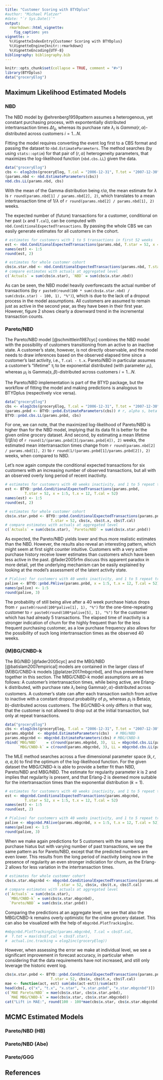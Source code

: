```yaml
---
title: "Customer Scoring with BTYDplus"
#author: "Michael Platzer"
#date: "`r Sys.Date()`"
output: 
  rmarkdown::html_vignette:
    fig_caption: yes
vignette: >
  %\VignetteIndexEntry{Customer Scoring with BTYDplus}
  %\VignetteEngine{knitr::rmarkdown}
  %\VignetteEncoding{UTF-8}
bibliography: bibliography.bib
---
```


```r
knitr::opts_chunk$set(collapse = TRUE, comment = "#>")
library(BTYDplus)
data("groceryElog")
```


<!-- ## Introduction -->

<!-- The BTYDplus package provides advanced statistical methods to describe and predict customers' purchase behavior in noncontractual setting. It fits probabilistic models to historic transaction records for computing customer-centric metrics of managerial interest. -->

<!-- The challenge of this task is threefold: For one, the churn event in a non-contractual customer relationship is not directly observable, but needs to be infered indirectly based on observed periods of inactivity. Second, with customers behaving differently, yet having oftentimes only few transactions recorded so far, we require statistical methods that can utilize cohort-level patterns as priors for estimating customer-level quantities. And third, we attempt to predict the (unseen) future, thus need assumptions regarding the future dynamics. -->

<!-- Figure 1 displays the complete transaction records of 30 sampled customers of an online grocery store. Each horizontal line represents a customer, and each circle a purchase event. The typical questions that arise are: -->

<!-- * How many customers does the firm still have? -->
<!-- * How many customers will still be active in one year from now? -->
<!-- * How many transactions can be expected in next X weeks? -->
<!-- * Which particular customers can still be considered active? -->
<!-- * Which customers will provide the most value to the company going forward? -->

<!-- ```{r, fig.show="hold", fig.width=7, fig.height=3, fig.cap="Figure 1: Timing Patterns for Sampled Grocery Customers"} -->
<!-- library(BTYDplus) -->
<!-- data("groceryElog") -->
<!-- set.seed(123) -->
<!-- # plot timing patterns of 30 sampled customers -->
<!-- plotTimingPatterns(groceryElog, n=30, T.cal="2007-05-15", headers=c("Past", "Future"), title="") -->
<!-- ``` -->

<!-- Fitting a buy-till-you-die model to a particular customer cohort not just allows analysts to describe it in terms of its heterogeneous distribution of purchase patterns and dropout probabilities, but also provides answers for all of the above stated questions. On aggregated level the estimated number of future transactions can then be, for example, used for capacity and production planning. The estimated future value of the cohort for assessing the return on investment for customer acquistion spends. On individual level the customer database can be enriched with estimates on a customer's status, future activity and future value. Such customer scores can be then utilized to adapt services, messages and offers with respect to customers' state and value. Given the accessibility and speed of the provided models, practitioners can score their customer base with these advanced statistical techniques on a continuous base. -->

<!-- ### Models -->

<!-- The [BTYD](https://cran.r-project.org/package=BTYD) package already provides implementations for the **Pareto/NBD** (@schmittlein1987cyc), the **BG/NBD** (@fader2005cyc) and the **BG/BB** (@fader2010customer) model. BTYDplus complements that package by providing several additional buy-till-you-die models, that have been published in the marketing literature, but whose implementation are complex and non-trivial. In order to create a consistent experience of users of both packages, the BTYDplus adopts method signatures from BTYD where possible. -->

<!-- The models provided as part of [BTYDplus](https://github.com/mplatzer/BTYDplus#readme) are: -->

<!-- * **NBD** - @ehrenberg1959pattern -->
<!-- * **MBG/NBD** - @batislam2007empirical -->
<!-- * **(M)BG/CNBD-k** - @platzer2017mbgcnbd -->
<!-- * **Pareto/NBD (HB)** - @ma2007mcmc -->
<!-- * **Pareto/NBD (Abe)** - @abe2009counting -->
<!-- * **Pareto/GGG** - @platzer2016pggg -->

<!-- The number of implemented models raises the question, which one to use, and which one works best in a particular case. There is no simple answer to that, but analysts might want to try out all of these, assess data fit as well as forecast accuracy based on an artificially withheld time period and then make a tradeoff between calculation speed, data fit and accuracy. -->

<!-- The implementation of the original *NBD* model from 1959 serves mainly as a basic benchmark. It assumes a heterogenous purchase process, but doesn't account for the possibility of customers churning. The *Pareto/NBD* model, introduced in 1987, combines the NBD model for transactions of active customers with a heterogeneuos dropout process, and to this date still serves as a gold standard for buy-till-you-die models. The *BG/NBD* model adjusts the Pareto/NBD assumptions regarding the dropout process in order to speed up computation. It is able to retain a similar level of data fit and forecast accuracy, but also improves the robustness of the parameter search. However, the BG/NBD model particularly assumes that every customer without a repeat transaction has *not* churned yet, independent of the elapsed time of inactivity. This seems counterintuitive, particular when compared to customers with repeat transactions. Thus the *MBG/NBD* has been developed to eliminate this inconsistency by allowing customers without any activity to also remain inactive. Data fit and forecast accuracy are comparable to BG/NBD, yet it results in more plausible estimates for the dropout process. The more recently developed *BG/CNBD-k* and *MBG/CNBD-k* model classes extend BG/NBD and MBG/NBD each but allow for regularity within the transaction timings. If such regularity is present (even in a mild form), these models can yield significant improvements in terms of customer level forecasting accuracy, while the computational costs remain at a similar order of magnitude. -->

<!-- All of the aforementioned models benefit from closed-form solutions for key expressions and thus can be efficiently estimated via means of maximum likelihood estimation (MLE). However, the necessity of deriving closed-form expressions restricts the model builder from relaxing the underlying behavioral assumptions. An alternative estimation method for probabilistic models is via Markov-Chain-Monte-Carlo (MCMC) simulation. MCMC comes at significantly higher costs in terms of implementation complexity and computation time, but it allows for more flexible assumptions. Additionally one gains the benefits of (1) estimated marginal posterior distributions rather than point estimates, (2) individual-level parameter estimates, and thus (3) straightforward simulations of customer-level metrics of managerial interest. The hierarchical bayes variant of Pareto/NBD (i.e., *Pareto/NBD (HB)*) served as a proof-of-concept for the MCMC approach, but doesn't yet take advantage of the gained flexibility, as it sticks to the original Pareto/NBD assumptions. In contrast, *Pareto/NBD (Abe)* relaxes the independence of purchase and dropout process, plus is capable of incorporating customer covariates. Particularly the latter can turn out to be very powerful, if any of such known covariates helps in explaining the heterogeneity within the customer cohort. Finally, the *Pareto/GGG* is also a generalization of Pareto/NBD, but allows for a varying degree of regularity within the transaction timings. Analogous to (M)BG/CNBD-k, incorporating regularity can yield significant improvements in forecast accuracy, if such regularity is present in the data. -->

<!-- ## Analytical Workflow -->

<!-- The typical analysis process starts out by reading in a complete log of all events or transactions of an existing customer cohort. It is up to the analyst to define how a customer base is split into cohorts, but typically these are defined based on customers' first transaction date and/or the acquisition channel. The data requirements for such an event log are minimal, and only consist of a customer ID field `cust` and a `date` field of class `Date` or `POSIXt`. If the analysis should also cover the monetary component, the event log needs to contain a corresponding field `sales`. In order to get started quickly, BTYDplus provides an event log for customers of an online grocery store (`data("groceryElog")`). Further, for each BTYDplus model a data generating method is available (`*.GenerateData`), in order to simulate transaction logs, that follow the corresponding model assumptions. -->

<!-- ```{r, echo=FALSE, results="asis"} -->
<!-- cdnowElog <- read.csv(system.file("data/cdnowElog.csv", package = "BTYD"), -->
<!--                       stringsAsFactors = FALSE, -->
<!--                       col.names = c("cust", "sampleid", "date", "cds", "sales")) -->
<!-- cdnowElog$date <- as.Date(as.character(cdnowElog$date), format = "%Y%m%d") -->
<!-- knitr::kable(head(cdnowElog[, c("cust", "date", "sales")], 6), caption = "Transaction Log Example") -->
<!-- ``` -->

<!-- Once the transaction log has been obtained, it needs to be converted into a customer-by-sufficient-statistic summary table (via the `elog2cbs` method), so that the data can be consumed by model-specific parameter estimation methods (`*.EstimateParameters` for MLE- and `*.DrawParameters` for MCMC-models). The estimated parameters already allow descriptive statements regarding the purchase and dropout process, e.g. mean purchase frequency, mean lifetime, variation in dropout probability, etc. For MLE-estimated models we can further report the maximized log-likelihood (via `*.cbs.LL`) to benchmark the models in terms of their data fitting capabilities for a given dataset. Further, estimates for the conditional and unconditional expected number of transactions (`*.pmf`, `*.Expectation`, `*.ConditionalExpectedTransactions`), as well as for the (unobservable) status of a customer (`*.PAlive`) can be computed based on the parameters. Such estimates can then be analyzed either on individual level, or aggregated on to cohort level. -->


<!-- ## Helper Methods -->

<!-- BTYDplus provides various model-independent helper methods for handling and describing customers' transaction logs. -->

<!-- ### Convert Event Log to Weekly Transactions -->

<!-- Before starting to fit probabilistic models, an analyst might be interested in reporting the total number of transactions over time, to gain a first understanding of the dynamics at a cohort level. For this purpose the methods `elog2cum` and `elog2inc` are provided. These take an event log as a first argument, and count for each time unit the cumulated or incremental number of transactions. If argument `first` is set to TRUE, then a customer's initial transaction will be included, otherwise not. -->

<!-- ```{r, fig.show="hold", fig.show="hold", fig.width=7, fig.height=2.5, fig.cap="Figure 2: Weekly Trends"} -->
<!-- data("groceryElog") -->
<!-- op <- par(mfrow = c(1, 2), mar = c(2.5, 2.5, 2.5, 2.5)) -->
<!-- # incremental -->
<!-- weekly_inc_total  <- elog2inc(groceryElog, by = 7, first = TRUE) -->
<!-- weekly_inc_repeat <- elog2inc(groceryElog, by = 7, first = FALSE) -->
<!-- plot(weekly_inc_total, typ = "l", frame = FALSE, main = "Incremental") -->
<!-- lines(weekly_inc_repeat, col = "red") -->
<!-- # cumulative -->
<!-- weekly_cum_total  <- elog2cum(groceryElog, by = 7, first = TRUE) -->
<!-- weekly_cum_repeat <- elog2cum(groceryElog, by = 7, first = FALSE) -->
<!-- plot(weekly_cum_total, typ = "l", frame = FALSE, main = "Cumulative") -->
<!-- lines(weekly_cum_repeat, col = "red") -->
<!-- par(op) -->
<!-- ``` -->


<!-- ### Convert Transaction Log to CBS format -->

<!-- The `elog2cbs` method is an efficient implementation for the conversion of an event log into a customer-by-sufficient-statistic (CBS) `data.frame`, with a row for each customer, which is the required data format for estimating model parameters. -->

<!-- ```{r} -->
<!-- data("groceryElog") -->
<!-- cbs <- elog2cbs(groceryElog) -->
<!-- head(cbs, 5) -->
<!-- ``` -->

<!-- Returned field `cust` is the unique customer ID, `x` the number of repeat transaction, `t.x` the time of the last recorded transaction, `litt` the sum over logarithmic intertransaction times (required for estimating regularity), `first` the date of the first transaction, and `T.cal` the duration between the first transaction and the end of the calibration period. If the provided `elog` data.frame contains a field `sales`, then this will be summed up, and returned as an additional field, named `sales`. Note, that transactions with identical `cust` and `date` field are counted as a single transaction, but with `sales` being summed up. -->

<!-- The time unit for expressing `t.x`, `T.cal` and `litt` are determined via the argument `units`, which is passed forward to method `difftime`, and defaults to `weeks`. -->

<!-- Argument `T.tot` allows one to specify the end of the observation period, i.e., the last possible date of an event to still be included in the event log. If `T.tot` is not provided, then the date of the last recorded event will be assumed to coincide with the end of the observation period. If `T.tot` is provided, then any event that occurs after that date is discarded. -->

<!-- Argument `T.cal` allows one to split the summary statistics into a calibration and a holdout period. This can be useful for evaluating forecasting accuracy for a given dataset. If `T.cal` is not provided, then the whole observation period is considered, and is then subsequently used for for estimating model parameters. If it is provided, then the returned `data.frame` contains two additional fields, with `x.star` representing the number of repeat transactions during the holdout period of length `T.star`. And only those customers are contained, who have had at least one event during the calibration period. -->

<!-- ```{r} -->
<!-- data("groceryElog") -->
<!-- range(groceryElog$date) -->
<!-- cbs <- elog2cbs(groceryElog, T.cal = "2006-12-31") -->
<!-- head(cbs, 5) -->
<!-- ``` -->

<!-- ### Estimate Regularity -->

<!-- The models (M)BG/CNBD-k and Pareto/GGG are capable of leveraging regularity within transaction timings for improving forecast accuracy. The method `estimateRegularity` provides a quick check for the degree of regularity in the event timings. A return value of close to 1 supports the assumption of exponentially distributed intertransaction times, whereas values significantly larger than 1 reveal the presence of regularity. Estimation is either done by 1) assuming a same degree of regularity across all customers (`method = "wheat"`), or 2) by estimating regularity for each customer seperately, as the shape parameter of a fitted gamma distribution, and then return the median across estimates. The latter methods, though, require sufficient (>=10) transactions per customer. -->

<!-- ```{r, fig.show="hold", fig.show="hold", fig.width=7, fig.height=2.5, fig.cap="Figure 3: Diagnostic Plots for Estimating Regularity"} -->
<!-- data("groceryElog") -->
<!-- op <- par(mfrow = c(1, 2)) -->
<!-- estimateRegularity(groceryElog, method = "wheat", plot = TRUE, title = "Wheat & Morrison") -->
<!-- estimateRegularity(groceryElog, method = "mle", plot = TRUE, title = "Maximum Likelihood") -->
<!-- par(op) -->
<!-- ``` -->

<!-- The Wheat & Morrison [-@wheat1990epr] estimator reports a `k` of close to 2, suggesting that a Erlang-2 might be more appropriate than the exponential distribution for modelling intertransaction times for the online grocery dataset. The peak in the plotted distribution additionally hints at a subset of customers which are exhibiting an even stronger degree of regularity. -->

<!-- The MLE estimation method fits a separate gamma distribution to the intertransaction times of each customer with more than 10 events. The reported median estimate of `k=3.25` also hints at stronger degrees of regularity for these highly active customers. The boxplot then gives a deeper understanding of the distribution of `k` estimates, revealing the heterogeneity within regularity across the cohort, thus making it a good candidate for the Pareto/GGG model. -->

## Maximum Likelihood Estimated Models

### NBD

The NBD model by @ehrenberg1959pattern assumes a heterogenous, yet constant purchasing process, with expontentially distributed intertransaction times $\Delta{t}_{ij}$, whereas its purchase rate $\lambda_i$ is $Gamma(r, \alpha)$-distributed across customers $i = 1...N$.

Fitting the model requires converting the event log first to a CBS format and passing the dataset to `nbd.EstimateParameters`. The method searches (by using `stats::optim`) for that pair of $(r, \alpha)$ heterogeneity parameters, that maximizes the log-likelihood function (`nbd.cbs.LL`) given the data.

```r
data("groceryElog")
cbs <- elog2cbs(groceryElog, T.cal = "2006-12-31", T.tot = "2007-12-30")
(params.nbd <- nbd.EstimateParameters(cbs))
nbd.cbs.LL(params.nbd, cbs)
```

With the mean of the Gamma distribution being $r / \alpha$, the mean estimate for $\lambda$ is `r round(params.nbd[1] / params.nbd[2], 2)`, which translates to a mean intertransaction time of $1 / \lambda$ of `r round(params.nbd[2] / params.nbd[1], 2)` weeks.

The expected number of (future) transactions for a customer, conditional on her past (`x` and `T.cal`), can be computed with `nbd.ConditionalExpectedTransactions`. By passing the whole CBS we can easily generate estimates for all customers in the cohort.

```r
# estimates for customers with 1 to 5 transactions in first 52 weeks
est <- nbd.ConditionalExpectedTransactions(params.nbd, T.star = 52, x = 1:5, T.cal = 52)
names(est) <- 1:5
round(est, 2)

# estimates for whole customer cohort
cbs$x.star.nbd <- nbd.ConditionalExpectedTransactions(params.nbd, T.star = 52, cbs$x, cbs$T.cal)
# compare estimates with actuals at aggregated level
c(`Actuals` = sum(cbs$x.star), `NBD` = sum(cbs$x.star.nbd))
```

As can be seen, the NBD model heavily overforecasts the actual number of transactions (by `r paste0(round(100 * sum(cbs$x.star.nbd) / sum(cbs$x.star) - 100, 1), "%")`), which is due to the lack of a dropout process in the model assumptions. All customers are assumed to remain just as active in the second year, as they have been in their first year. However, figure 2 shows clearly a downward trend in the incremental transaction counts.

### Pareto/NBD

The Pareto/NBD model [@schmittlein1987cyc] combines the NBD model with the possibility of customers transitioning from an active to an inactive state. A customer's state, however, is not directly observable, and the model needs to draw inferences based on the observed elapsed time since a customer's last activity, i.e., `T.cal - t.x`. Pareto/NBD in particular assumes a customer's "lifetime" $\tau_i$ to be exponential distributed (with parameter $\mu_i$), whereas $\mu_i$ is $\text{Gamma}(s, \beta)$-distributed across customers $i = 1...N$.

The Pareto/NBD implementation is part of the BTYD package, but the workflow of fitting the model and making predictions is analogous to BTYDplus (respectively vice versa).

```r
data("groceryElog")
cbs <- elog2cbs(groceryElog, T.cal = "2006-12-31", T.tot = "2007-12-30")
(params.pnbd <- BTYD::pnbd.EstimateParameters(cbs)) # r, alpha s, beta
BTYD::pnbd.cbs.LL(params.pnbd, cbs)
```

For one, we can note, that the maximized log-likelihood of Pareto/NBD is higher than for the NBD model, implying that its data fit is better for the given online grocery dataset. And second, by estimating a mean lifetime $1/(\beta/s)$ of `r round(1/(params.pnbd[3]/params.pnbd[4]), 2)` weeks, the estimated mean intertransaction times change from `r round(params.nbd[2] / params.nbd[1], 2)` to `r round(1/(params.pnbd[1]/params.pnbd[2]), 2)` weeks, when compared to NBD.

Let's now again compute the conditional expected transactions for six customers with an increasing number of observed transactions, but all with an observed overly long period of recent inactivity.

```r
# estimates for customers with 40 weeks inactivity, and 1 to 5 repeat transactions in first 12 weeks
est <- BTYD::pnbd.ConditionalExpectedTransactions(params.pnbd, 
         T.star = 52, x = 1:5, t.x = 12, T.cal = 52)
names(est) <- 1:5
round(est, 2)
```

```r
# estimates for whole customer cohort
cbs$x.star.pnbd <- BTYD::pnbd.ConditionalExpectedTransactions(params.pnbd, 
                     T.star = 52, cbs$x, cbs$t.x, cbs$T.cal)
# compare estimates with actuals at aggregated level
c(`Actuals` = sum(cbs$x.star), `Pareto/NBD` = sum(cbs$x.star.pnbd))
```

As expected, the Pareto/NBD yields lower and thus more realistic estimates than the NBD. However, the results also reveal an interesting pattern, which might seem at first sight counter intuitive. Customers with a very active purchase history receive lower estimates than customers which have been less active in the past. @fader2005rfm discuss this apparent paradox in more detail, yet the underlying mechanism can be easily explained by looking at the model's assessment of the latent activity state.

```r
# P(alive) for customers with 40 weeks inactivity, and 1 to 5 repeat transactions in first 12 weeks
palive <- BTYD::pnbd.PAlive(params.pnbd, x = 1:5, t.x = 12, T.cal = 52)
names(palive) <- 1:5
round(palive, 3)
```

The probability of still being alive after a 40 week purchase hiatus drops from `r paste0(round(100*palive[1], 1), "%")` for the one-time-repeating customer to `r paste0(round(100*palive[5], 1), "%")` for the customer which has had already 5 transactions. The elapsed time of inactivity is a stronger indication of churn for the highly frequent than for the less frequent purchasing customer, as a low purchase frequency also allows for the possibility of such long intertransaction times as the observed 40 weeks.

### (M)BG/CNBD-k

The BG/NBD [@fader2005cyc] and the MBG/NBD [@batislam2007empirical] models are contained in the larger class of (M)BG/CNBD-k models [@platzer2017mbgcnbd], and thus presented here together in this section. The MBG/CNBD-k model assumptions are as follows: A customer's intertransaction times, while being active, are Erlang-k distributed, with purchase rate $\lambda_i$ being $\text{Gamma}(r, \alpha)$-distributed across customers. A customer's state can after each transaction switch from active to inactive with a constant dropout probability of $p_i$, whereas $p_i$ is $\text{Beta}(a, b)$-distributed across customers. The BG/CNBD-k only differs in that way, that the customer is not allowed to drop out at the initial transaction, but only at repeat transactions.

```r
data("groceryElog")
cbs <- elog2cbs(groceryElog, T.cal = "2006-12-31", T.tot = "2007-12-30")
params.mbgnbd  <- mbgnbd.EstimateParameters(cbs)   # MBG/NBD
params.mbgcnbd <- mbgcnbd.EstimateParameters(cbs) # MBG/CNBD-k
rbind(`MBG/NBD`    = c(round(params.mbgnbd, 3),  LL = mbgcnbd.cbs.LL(params.mbgnbd, cbs)),
      `MBG/CNBD-k` = c(round(params.mbgcnbd, 3), LL = mbgcnbd.cbs.LL(params.mbgcnbd, cbs)))
```

The MLE method searches across a five dimensional parameter space $(k, r, \alpha, a, b)$ to find the optimum of the log-likelihood function. For the given dataset the MBG/CNBD-k is able to provide a better fit than NBD, Pareto/NBD and MBG/NBD. The estimate for regularity parameter $k$ is 2 and implies that regularity is present, and that Erlang-2 is deemed more suitable for the intertransaction times than the exponential distribution ($k=1$).

```r
# estimates for customers with 40 weeks inactivity, and 1 to 5 repeat transactions in first 12 weeks
est <- mbgcnbd.ConditionalExpectedTransactions(params.mbgcnbd, 
         T.star = 52, x = 1:5, t.x = 12, T.cal = 52)
names(est) <- 1:5
round(est, 2)

# P(alive) for customers with 40 weeks inactivity, and 1 to 5 repeat transactions in first 12 weeks
palive <- mbgcnbd.PAlive(params.mbgcnbd, x = 1:5, t.x = 12, T.cal = 52)
names(palive) <- 1:5
round(palive, 3)
```

When we make again predictions for 5 customers with the same long purchase hiatus but with varying number of past transactions, we see the same pattern as for Pareto/NBD, except that the predicted numbers are even lower. This results from the long period of inactivity being now in the presence of regularity an even stronger indiciation for churn, as the Erlang-2 allows for less variation in the intertransaction times.

```r
# estimates for whole customer cohort
cbs$x.star.mbgcnbd <- mbgcnbd.ConditionalExpectedTransactions(params.mbgcnbd, 
                        T.star = 52, cbs$x, cbs$t.x, cbs$T.cal)
# compare estimates with actuals at aggregated level
c(`Actuals` = sum(cbs$x.star),
  `MBG/CNBD-k` = sum(cbs$x.star.mbgcnbd), 
  `Pareto/NBD` = sum(cbs$x.star.pnbd))
```

Comparing the predictions at an aggregate level, we see that also the MBG/CNBD-k remains overly optimistic for the online grocery dataset. This can also be visualized with the help of `mbgcnbd.PlotTrackingInc`.

```r
#mbgcnbd.PlotTrackingInc(params.mbgcnbd, T.cal = cbs$T.cal,
#  T.tot = max(cbs$T.cal + cbs$T.star), 
#  actual.inc.tracking = elog2inc(groceryElog))
```

However, when assessing the error we make at individual level, we see a significant improvement in forecast accuracy, in particular when considering that the data requirements have not increased, and still only leverage the historic event log.

```r
cbs$x.star.pnbd <- BTYD::pnbd.ConditionalExpectedTransactions(params.pnbd, 
                     T.star = 52, cbs$x, cbs$t.x, cbs$T.cal)
mae <- function(act, est) sum(abs(act-est))/sum(act)
head(cbs[, c("x", "t.x", "x.star", "x.star.pnbd", "x.star.mbgcnbd")])
c(`MAE Pareto/NBD` = mae(cbs$x.star, cbs$x.star.pnbd),
  `MAE MBG/CNBD-k` = mae(cbs$x.star, cbs$x.star.mbgcnbd))
cat("Lift in MAE:", round(100 - 100*mae(cbs$x.star, cbs$x.star.mbgcnbd) / mae(cbs$x.star, cbs$x.star.pnbd), 1), "%")
```


## MCMC Estimated Models

### Pareto/NBD (HB)

### Pareto/NBD (Abe)

### Pareto/GGG


## References
